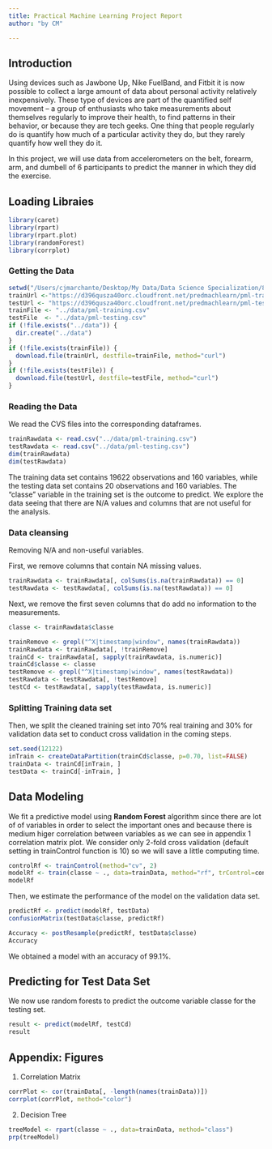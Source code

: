 ```yaml
---
title: Practical Machine Learning Project Report
author: "by CM"

---
```


## Introduction  
Using devices such as Jawbone Up, Nike FuelBand, and Fitbit it is now possible to collect a large amount of data about personal activity relatively inexpensively. These type of devices are part of the quantified self movement – a group of enthusiasts who take measurements about themselves regularly to improve their health, to find patterns in their behavior, or because they are tech geeks. One thing that people regularly do is quantify how much of a particular activity they do, but they rarely quantify how well they do it.  

In this project, we will use data from accelerometers on the belt, forearm, arm, and dumbell of 6 participants to predict the manner in which they did the exercise.  

## Loading Libraies  
```r
library(caret)
library(rpart)
library(rpart.plot)
library(randomForest)
library(corrplot)
```
### Getting the Data
```r
setwd("/Users/cjmarchante/Desktop/My Data/Data Science Specialization/8 Practical Machine Learning/project/my project- Practical Machine Learning")
trainUrl <-"https://d396qusza40orc.cloudfront.net/predmachlearn/pml-training.csv"
testUrl <- "https://d396qusza40orc.cloudfront.net/predmachlearn/pml-testing.csv"
trainFile <- "../data/pml-training.csv"
testFile  <- "../data/pml-testing.csv"
if (!file.exists("../data")) {
  dir.create("../data")
}
if (!file.exists(trainFile)) {
  download.file(trainUrl, destfile=trainFile, method="curl")
}
if (!file.exists(testFile)) {
  download.file(testUrl, destfile=testFile, method="curl")
}
```  
### Reading the Data
We read the CVS files into the corresponding dataframes.  
```r
trainRawdata <- read.csv("../data/pml-training.csv")
testRawdata <- read.csv("../data/pml-testing.csv")
dim(trainRawdata)
dim(testRawdata)
```
The training data set contains 19622 observations and 160 variables, while the testing data set contains 20 observations and 160 variables. The "classe" variable in the training set is the outcome to predict. 
We explore the data seeing that there are N/A values and columns that are not useful for the analysis.

### Data cleansing

Removing N/A and non-useful variables.

First, we remove columns that contain NA missing values.
```r
trainRawdata <- trainRawdata[, colSums(is.na(trainRawdata)) == 0] 
testRawdata <- testRawdata[, colSums(is.na(testRawdata)) == 0] 

```  
Next, we remove the first seven columns that do add no information to the measurements.
```r
classe <- trainRawdata$classe

trainRemove <- grepl("^X|timestamp|window", names(trainRawdata))
trainRawdata <- trainRawdata[, !trainRemove]
trainCd <- trainRawdata[, sapply(trainRawdata, is.numeric)]
trainCd$classe <- classe
testRemove <- grepl("^X|timestamp|window", names(testRawdata))
testRawdata <- testRawdata[, !testRemove]
testCd <- testRawdata[, sapply(testRawdata, is.numeric)]


```

### Splitting Training data set
Then, we  split the cleaned training set into 70% real training and 30% for validation data set to conduct cross validation in the coming steps.  
```r
set.seed(12122) 
inTrain <- createDataPartition(trainCd$classe, p=0.70, list=FALSE)
trainData <- trainCd[inTrain, ]
testData <- trainCd[-inTrain, ]
```

## Data Modeling
We fit a predictive model using **Random Forest** algorithm since there are lot of of variables in order to select the important ones and because there is medium higer correlation between variables as we can see in appendix 1 correlation matrix plot.
We consider only 2-fold cross validation (default setting in trainControl function is 10) so we will save a little computing time.

```r
controlRf <- trainControl(method="cv", 2)
modelRf <- train(classe ~ ., data=trainData, method="rf", trControl=controlRf)
modelRf
```
Then, we estimate the performance of the model on the validation data set.  
```r
predictRf <- predict(modelRf, testData)
confusionMatrix(testData$classe, predictRf)
```
```r
Accuracy <- postResample(predictRf, testData$classe)
Accuracy

```

We obtained a model with an accuracy of 99.1%.


## Predicting for Test Data Set
We now use random forests to predict the outcome variable classe for the testing set.  
```r
result <- predict(modelRf, testCd)
result
```  

## Appendix: Figures
1. Correlation Matrix   
```r
corrPlot <- cor(trainData[, -length(names(trainData))])
corrplot(corrPlot, method="color")
```
2. Decision Tree 
```r
treeModel <- rpart(classe ~ ., data=trainData, method="class")
prp(treeModel) 
```